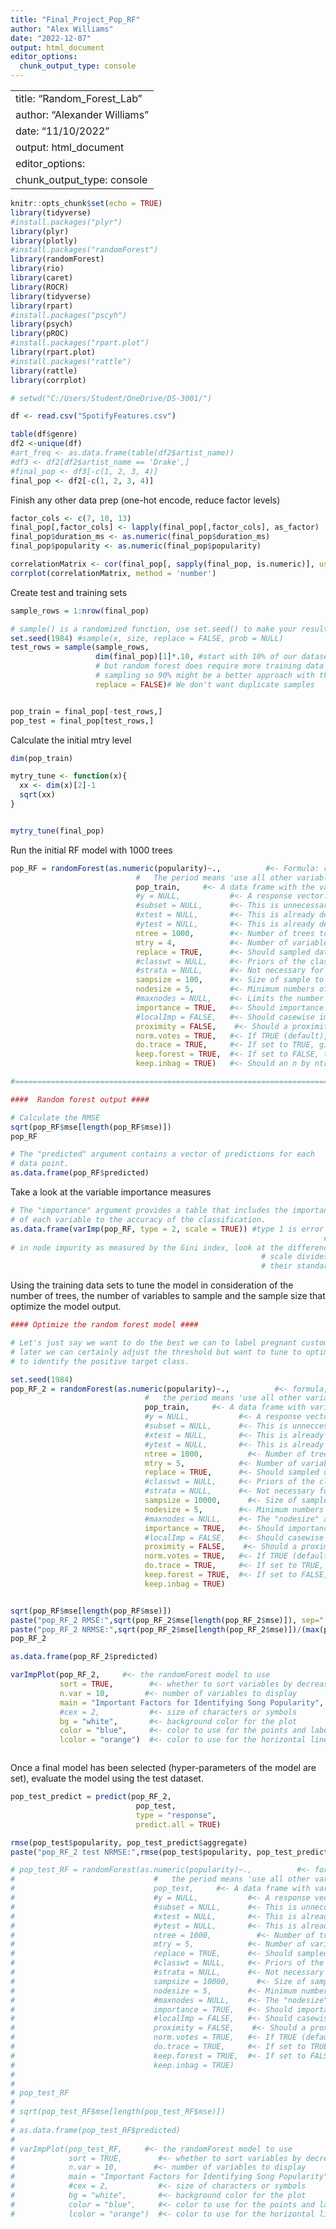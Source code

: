 ```yaml
---
title: "Final_Project_Pop_RF"
author: "Alex Williams"
date: "2022-12-07"
output: html_document
editor_options: 
  chunk_output_type: console
---
```


---
title: "Random_Forest_Lab"
author: "Alexander Williams"
date: "11/10/2022"
output: html_document
editor_options: 
  chunk_output_type: console
---

```r
knitr::opts_chunk$set(echo = TRUE)
library(tidyverse)
#install.packages("plyr")
library(plyr)
library(plotly)
#install.packages("randomForest")
library(randomForest)
library(rio)
library(caret)
library(ROCR)
library(tidyverse)
library(rpart)
#install.packages("pscyh")
library(psych)
library(pROC)
#install.packages("rpart.plot")
library(rpart.plot)
#install.packages("rattle")
library(rattle)
library(corrplot)
```


```r
# setwd("C:/Users/Student/OneDrive/DS-3001/")

df <- read.csv("SpotifyFeatures.csv")

table(df$genre)
df2 <-unique(df)
#art_freq <- as.data.frame(table(df2$artist_name))
#df3 <- df2[df2$artist_name == 'Drake',]
#final_pop <- df3[-c(1, 2, 3, 4)]
final_pop <- df2[-c(1, 2, 3, 4)]

```


Finish any other data prep (one-hot encode, reduce factor levels)
```r

factor_cols <- c(7, 10, 13)
final_pop[,factor_cols] <- lapply(final_pop[,factor_cols], as_factor)
final_pop$duration_ms <- as.numeric(final_pop$duration_ms)
final_pop$popularity <- as.numeric(final_pop$popularity)

correlationMatrix <- cor(final_pop[, sapply(final_pop, is.numeric)], use = "complete.obs", method="pearson")
corrplot(correlationMatrix, method = 'number')

```

Create test and training sets 
```r

sample_rows = 1:nrow(final_pop)

# sample() is a randomized function, use set.seed() to make your results reproducible.
set.seed(1984) #sample(x, size, replace = FALSE, prob = NULL)
test_rows = sample(sample_rows,
                   dim(final_pop)[1]*.10, #start with 10% of our dataset, could do 20%
                   # but random forest does require more training data because of the 
                   # sampling so 90% might be a better approach with this small of a dataset
                   replace = FALSE)# We don't want duplicate samples


pop_train = final_pop[-test_rows,]
pop_test = final_pop[test_rows,]

```

Calculate the initial mtry level 
```r

dim(pop_train)

mytry_tune <- function(x){
  xx <- dim(x)[2]-1
  sqrt(xx)
}


mytry_tune(final_pop)

```

Run the initial RF model with 1000 trees 
```r

pop_RF = randomForest(as.numeric(popularity)~.,          #<- Formula: response variable ~ predictors.
                            #   The period means 'use all other variables in the data'.
                            pop_train,     #<- A data frame with the variables to be used.
                            #y = NULL,           #<- A response vector. This is unnecessary because we're specifying a response formula.
                            #subset = NULL,      #<- This is unnecessary because we're using all the rows in the training data set.
                            #xtest = NULL,       #<- This is already defined in the formula by the ".".
                            #ytest = NULL,       #<- This is already defined in the formula by "PREGNANT".
                            ntree = 1000,        #<- Number of trees to grow. This should not be set to too small a number, to ensure that every input row gets classified at least a few times.
                            mtry = 4,            #<- Number of variables randomly sampled as candidates at each split. Default number for classification is sqrt(# of variables). Default number for regression is (# of variables / 3).
                            replace = TRUE,      #<- Should sampled data points be replaced.
                            #classwt = NULL,     #<- Priors of the classes. Use this if you want to specify what proportion of the data SHOULD be in each class. This is relevant if your sample data is not completely representative of the actual population 
                            #strata = NULL,      #<- Not necessary for our purpose here.
                            sampsize = 100,      #<- Size of sample to draw each time.
                            nodesize = 5,        #<- Minimum numbers of data points in terminal nodes.
                            #maxnodes = NULL,    #<- Limits the number of maximum splits. 
                            importance = TRUE,   #<- Should importance of predictors be assessed?
                            #localImp = FALSE,   #<- Should casewise importance measure be computed? (Setting this to TRUE will override importance.)
                            proximity = FALSE,    #<- Should a proximity measure between rows be calculated?
                            norm.votes = TRUE,   #<- If TRUE (default), the final result of votes are expressed as fractions. If FALSE, raw vote counts are returned (useful for combining results from different runs).
                            do.trace = TRUE,     #<- If set to TRUE, give a more verbose output as randomForest is run.
                            keep.forest = TRUE,  #<- If set to FALSE, the forest will not be retained in the output object. If xtest is given, defaults to FALSE.
                            keep.inbag = TRUE)   #<- Should an n by ntree matrix be returned that keeps track of which samples are in-bag in which trees? 

#==================================================================================

####  Random forest output ####

# Calculate the RMSE
sqrt(pop_RF$mse[length(pop_RF$mse)])
pop_RF

# The "predicted" argument contains a vector of predictions for each 
# data point.
as.data.frame(pop_RF$predicted)

```

Take a look at the variable importance measures
```r

# The "importance" argument provides a table that includes the importance
# of each variable to the accuracy of the classification.
as.data.frame(varImp(pop_RF, type = 2, scale = TRUE)) #type 1 is error on oob, 
                                                                      # type 2 is total decrease
# in node impurity as measured by the Gini index, look at the differences, stop by wine for example. 
                                                        # scale divides the measures by 
                                                        # their standard errors

```

Using the training data sets to tune the model in consideration of the number of trees, the number of variables to sample and the sample size that optimize the model output. 
```r
#### Optimize the random forest model ####

# Let's just say we want to do the best we can to label pregnant customers as pregnant
# later we can certainly adjust the threshold but want to tune to optimize the models ability 
# to identify the positive target class. 

set.seed(1984)	
pop_RF_2 = randomForest(as.numeric(popularity)~.,          #<- formula, response variable ~ predictors.
                              #   the period means 'use all other variables in the data'.
                              pop_train,     #<- A data frame with variables to be used.
                              #y = NULL,           #<- A response vector. This is unnecessary because we're specifying a response formula.
                              #subset = NULL,      #<- This is unneccessary because we're using all the rows in the training data set.
                              #xtest = NULL,       #<- This is already defined in the formula by the ".".
                              #ytest = NULL,       #<- This is already defined in the formula by "PREGNANT".
                              ntree = 1000,          #<- Number of trees to grow. This should not be set to too small a number, to ensure that every input row gets classified at least a few times.
                              mtry = 5,            #<- Number of variables randomly sampled as candidates at each split. Default number for classification is sqrt(# of variables). Default number for regression is (# of variables / 3).
                              replace = TRUE,      #<- Should sampled data points be replaced.
                              #classwt = NULL,     #<- Priors of the classes. We will work through this later. 
                              #strata = NULL,      #<- Not necessary for our purpose here.
                              sampsize = 10000,      #<- Size of sample to draw each time.
                              nodesize = 5,        #<- Minimum numbers of data points in terminal nodes.
                              #maxnodes = NULL,    #<- The "nodesize" argument limits the number of maximum splits. 
                              importance = TRUE,   #<- Should importance predictors be assessed?
                              #localImp = FALSE,   #<- Should casewise importance measure be computed? (Setting this to TRUE will override importance.)
                              proximity = FALSE,    #<- Should a proximity measure between rows be calculated?
                              norm.votes = TRUE,   #<- If TRUE (default), the final result of votes are expressed as fractions. If FALSE, raw vote counts are returned (useful for combining results from different runs).
                              do.trace = TRUE,     #<- If set to TRUE, give a more verbose output as randomForest is run.
                              keep.forest = TRUE,  #<- If set to FALSE, the forest will not be retained in the output object. If xtest is given, defaults to FALSE.
                              keep.inbag = TRUE) 


sqrt(pop_RF$mse[length(pop_RF$mse)])
paste("pop_RF_2 RMSE:",sqrt(pop_RF_2$mse[length(pop_RF_2$mse)]), sep=" ")
paste("pop_RF_2 NRMSE:",sqrt(pop_RF_2$mse[length(pop_RF_2$mse)])/(max(pop_train$popularity)- min(pop_train$popularity)), sep=" ")
pop_RF_2

as.data.frame(pop_RF_2$predicted)

varImpPlot(pop_RF_2,     #<- the randomForest model to use
           sort = TRUE,        #<- whether to sort variables by decreasing order of importance
           n.var = 10,        #<- number of variables to display
           main = "Important Factors for Identifying Song Popularity",
           #cex = 2,           #<- size of characters or symbols
           bg = "white",       #<- background color for the plot
           color = "blue",     #<- color to use for the points and labels
           lcolor = "orange")  #<- color to use for the horizontal lines



```

Once a final model has been selected (hyper-parameters of the model are set), evaluate the model using the test dataset. 
```r
pop_test_predict = predict(pop_RF_2,      
                            pop_test,      
                            type = "response",   
                            predict.all = TRUE)

rmse(pop_test$popularity, pop_test_predict$aggregate)
paste("pop_RF_2 test NRMSE:",rmse(pop_test$popularity, pop_test_predict$aggregate)/(max(pop_test$popularity)- min(pop_test$popularity)), sep=" ")

# pop_test_RF = randomForest(as.numeric(popularity)~.,          #<- formula, response variable ~ predictors.
#                               #   the period means 'use all other variables in the data'.
#                               pop_test,     #<- A data frame with variables to be used.
#                               #y = NULL,           #<- A response vector. This is unnecessary because we're specifying a response formula.
#                               #subset = NULL,      #<- This is unneccessary because we're using all the rows in the training data set.
#                               #xtest = NULL,       #<- This is already defined in the formula by the ".".
#                               #ytest = NULL,       #<- This is already defined in the formula by "PREGNANT".
#                               ntree = 1000,          #<- Number of trees to grow. This should not be set to too small a number, to ensure that every input row gets classified at least a few times.
#                               mtry = 5,            #<- Number of variables randomly sampled as candidates at each split. Default number for classification is sqrt(# of variables). Default number for regression is (# of variables / 3).
#                               replace = TRUE,      #<- Should sampled data points be replaced.
#                               #classwt = NULL,     #<- Priors of the classes. We will work through this later. 
#                               #strata = NULL,      #<- Not necessary for our purpose here.
#                               sampsize = 10000,      #<- Size of sample to draw each time.
#                               nodesize = 5,        #<- Minimum numbers of data points in terminal nodes.
#                               #maxnodes = NULL,    #<- The "nodesize" argument limits the number of maximum splits. 
#                               importance = TRUE,   #<- Should importance predictors be assessed?
#                               #localImp = FALSE,   #<- Should casewise importance measure be computed? (Setting this to TRUE will override importance.)
#                               proximity = FALSE,    #<- Should a proximity measure between rows be calculated?
#                               norm.votes = TRUE,   #<- If TRUE (default), the final result of votes are expressed as fractions. If FALSE, raw vote counts are returned (useful for combining results from different runs).
#                               do.trace = TRUE,     #<- If set to TRUE, give a more verbose output as randomForest is run.
#                               keep.forest = TRUE,  #<- If set to FALSE, the forest will not be retained in the output object. If xtest is given, defaults to FALSE.
#                               keep.inbag = TRUE)  
# 
# 
# pop_test_RF
# 
# sqrt(pop_test_RF$mse[length(pop_test_RF$mse)])
# 
# as.data.frame(pop_test_RF$predicted)
# 
# varImpPlot(pop_test_RF,     #<- the randomForest model to use
#            sort = TRUE,        #<- whether to sort variables by decreasing order of importance
#            n.var = 10,        #<- number of variables to display
#            main = "Important Factors for Identifying Song Popularity",
#            #cex = 2,           #<- size of characters or symbols
#            bg = "white",       #<- background color for the plot
#            color = "blue",     #<- color to use for the points and labels
#            lcolor = "orange")  #<- color to use for the horizontal lines

```